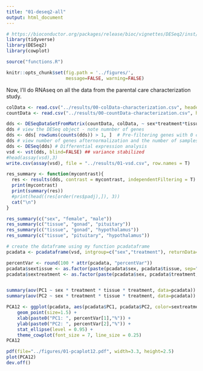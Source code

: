 ```yaml
---
title: "01-deseq2-all"
output: html_document
---
```


```r
# https://bioconductor.org/packages/release/bioc/vignettes/DESeq2/inst/doc/DESeq2.html
library(tidyverse)
library(DESeq2)
library(cowplot)

source("functions.R")

knitr::opts_chunk$set(fig.path = '../figures/',
                      message=FALSE, warning=FALSE)
```


Now, I'll do RNAseq on all the data from the parental care characterization study. 

```r
colData <- read.csv("../results/00-colData-characterization.csv", header = T, row.names = 1)
countData <- read.csv("../results/00-countData-characterization.csv", header = T, row.names = 1)
```

```r
dds <- DESeqDataSetFromMatrix(countData, colData, ~ sex*treatment*tissue)
dds # view the DESeq object - note numnber of genes
dds <- dds[ rowSums(counts(dds)) > 1, ]  # Pre-filtering genes with 0 counts
dds # view number of genes afternormalization and the number of samples
dds <- DESeq(dds) # Differential expression analysis
vsd <- vst(dds, blind=FALSE) ## variance stabilized
#head(assay(vsd),3)
write.csv(assay(vsd), file = "../results/01-vsd.csv", row.names = T)
```

```r
res_summary <- function(mycontrast){
  res <- results(dds, contrast = mycontrast, independentFiltering = T)
  print(mycontrast)
  print(summary(res))
  #print(head((res[order(res$padj),]), 3))
  cat("\n")
}

res_summary(c("sex", "female", "male"))
res_summary(c("tissue", "gonad", "pituitary"))
res_summary(c("tissue", "gonad", "hypothalamus"))
res_summary(c("tissue", "pituitary", "hypothalamus"))
```

```r
# create the dataframe using my function pcadataframe
pcadata <- pcadataframe(vsd, intgroup=c("sex","treatment"), returnData=TRUE)

percentVar <- round(100 * attr(pcadata, "percentVar"))
pcadata$sextissue <- as.factor(paste(pcadata$sex, pcadata$tissue, sep="_"))
pcadata$sextreatment <- as.factor(paste(pcadata$sex, pcadata$treatment, sep="_"))


summary(aov(PC1 ~ sex * treatment * tissue * treatment, data=pcadata)) 
summary(aov(PC2 ~ sex * treatment * tissue * treatment, data=pcadata)) 

PCA12 <- ggplot(pcadata, aes(pcadata$PC1, pcadata$PC2, color=sextreatment, shape= tissue)) +
    geom_point(size=1.5) +
    xlab(paste0("PC1: ", percentVar[1],"%")) +
    ylab(paste0("PC2: ", percentVar[2],"%")) +
    stat_ellipse(level = 0.95) + 
    theme_cowplot(font_size = 7, line_size = 0.25)  
PCA12

pdf(file="../figures/01-pcaplot12.pdf", width=3.3, height=2.5)
plot(PCA12)
dev.off()
```



